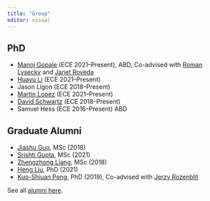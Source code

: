 ```yaml
---
title: "Group"
editor: visual
---
```


## PhD

-   [Manoj Gopale](https://www.linkedin.com/in/manoj-gopale/) (ECE 2021--Present), ABD, Co-advised with [Roman Lysecky](https://uweb.engr.arizona.edu/~rlysecky/) and [Janet Roveda](https://ece.engineering.arizona.edu/faculty-staff/faculty/janet-meiling-roveda)
-   [Huayu Li](https://www.researchgate.net/profile/Huayu-Li-3) (ECE 2021--Present)
-   Jason Ligon (ECE 2018--Present)
-   [Martin Lopez](https://www.linkedin.com/in/martin-manuel-lopez-94725442/) (ECE 2021--Present)
-   [David Schwartz](https://uweb.engr.arizona.edu/~dmschwar/){target="_blank"} (ECE 2018--Present)
-   Samuel Hess (ECE 2016--Present) ABD

## Graduate Alumni

-   [Jiashu Guo](https://www.linkedin.com/in/jiashu-guo/){target="_blank"}, MSc (2018)
-   [Srishti Gupta](https://www.linkedin.com/in/srishtigupta01/){target="_blank"}, MSc (2021)
-   [Zhengzhong Liang](https://www.linkedin.com/in/zhengzhong-liang-095810137/){target="_blank"}, MSc (2018)
-   [Heng Liu](https://www.linkedin.com/in/lh5712/){target="_blank"}, PhD (2021)
-   [Kuo-Shiuan Peng](https://www.linkedin.com/in/kuo-shiuan-peng-24360567/){target="_blank"}, PhD (2019), Co-advised with [Jerzy Rozenblit](https://ece.engineering.arizona.edu/faculty-staff/faculty/jerzy-w-rozenblit)

See all [alumni here](alumni.html).
